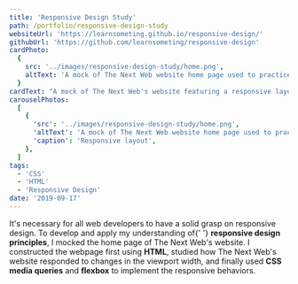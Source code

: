 ```yaml
---
title: 'Responsive Design Study'
path: /portfolio/responsive-design-study
websiteUrl: 'https://learnsometing.github.io/responsive-design/'
githubUrl: 'https://github.com/learnsometing/responsive-design'
cardPhoto:
  {
    src: '../images/responsive-design-study/home.png',
    altText: 'A mock of The Next Web website home page used to practice responsive design',
  }
cardText: "A mock of The Next Web's website featuring a responsive layout."
carouselPhotos:
  [
    {
      'src': '../images/responsive-design-study/home.png',
      'altText': 'A mock of The Next Web website home page used to practice responsive design',
      'caption': 'Responsive layout',
    },
  ]
tags:
  - 'CSS'
  - 'HTML'
  - 'Responsive Design'
date: '2019-09-17'
---
```


<Grid item>
  <Typography variant={'body1'} className="description fade-in" gutterBottom>
    It's necessary for all web developers to have a solid grasp on responsive
    design. To develop and apply my understanding of{' '}
    <strong>responsive design principles</strong>, I mocked the home page of The
    Next Web's website.
  </Typography>
</Grid>
<Grid item>
  <Typography variant={'body1'} className="description fade-in" gutterBottom>
    I constructed the webpage first using <strong>HTML</strong>, studied how The
    Next Web's website responded to changes in the viewport width, and finally
    used <strong>CSS media queries</strong> and <strong>flexbox</strong> to
    implement the responsive behaviors.
  </Typography>
</Grid>
